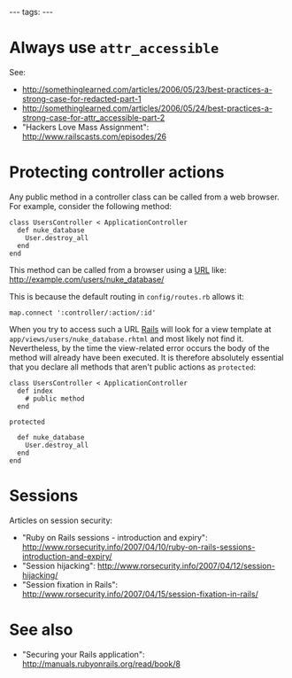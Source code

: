 ---
tags:
---
= Always use <tt>attr_accessible</tt> =

See:

* http://somethinglearned.com/articles/2006/05/23/best-practices-a-strong-case-for-redacted-part-1
* http://somethinglearned.com/articles/2006/05/24/best-practices-a-strong-case-for-attr_accessible-part-2
* "Hackers Love Mass Assignment": http://www.railscasts.com/episodes/26

= Protecting controller actions =

Any public method in a controller class can be called from a web browser. For example, consider the following method:

<pre>class UsersController < ApplicationController
  def nuke_database
    User.destroy_all
  end
end</pre>

This method can be called from a browser using a [[URL]] like: http://example.com/users/nuke_database/

This is because the default routing in <tt>config/routes.rb</tt> allows it:

<pre>map.connect ':controller/:action/:id'</pre>

When you try to access such a URL [[Rails]] will look for a view template at <tt>app/views/users/nuke_database.rhtml</tt> and most likely not find it. Nevertheless, by the time the view-related error occurs the body of the method will already have been executed. It is therefore absolutely essential that you declare all methods that aren't public actions as <tt>protected</tt>:

<pre>class UsersController < ApplicationController
  def index
    # public method
  end

protected
  
  def nuke_database
    User.destroy_all
  end
end</pre>

= Sessions =

Articles on session security:

* "Ruby on Rails sessions - introduction and expiry": http://www.rorsecurity.info/2007/04/10/ruby-on-rails-sessions-introduction-and-expiry/
* "Session hijacking": http://www.rorsecurity.info/2007/04/12/session-hijacking/
* "Session fixation in Rails": http://www.rorsecurity.info/2007/04/15/session-fixation-in-rails/

= See also =

* "Securing your Rails application": http://manuals.rubyonrails.org/read/book/8
